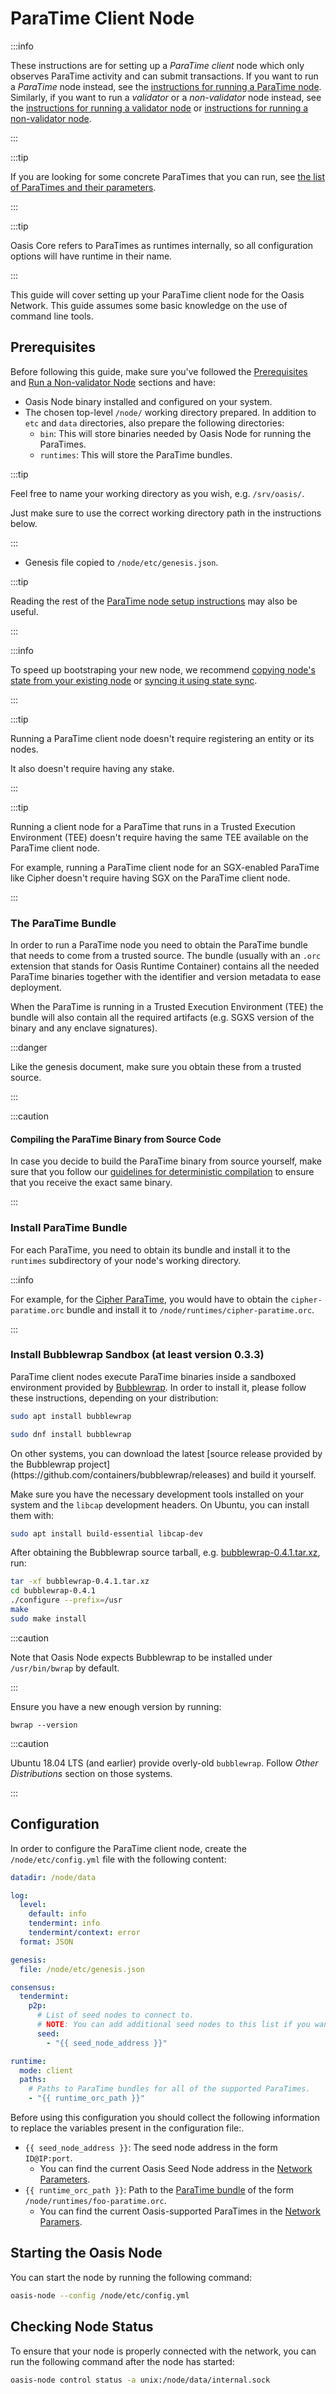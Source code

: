 
# ParaTime Client Node

:::info

These instructions are for setting up a _ParaTime client_ node which only observes ParaTime activity and can submit transactions. If you want to run a _ParaTime_ node instead, see the [instructions for running a ParaTime node](paratime-node.mdx). Similarly, if you want to run a _validator_ or a _non-validator_ node instead, see the [instructions for running a validator node](validator-node/README.md) or [instructions for running a non-validator node](non-validator-node.md).

:::

:::tip

If you are looking for some concrete ParaTimes that you can run, see [the list of ParaTimes and their parameters](../../get-involved/run-node/paratime-node.mdx).

:::

:::tip

Oasis Core refers to ParaTimes as runtimes internally, so all configuration options will have runtime in their name.

:::

This guide will cover setting up your ParaTime client node for the Oasis Network. This guide assumes some basic knowledge on the use of command line tools.

## Prerequisites

Before following this guide, make sure you've followed the [Prerequisites](prerequisites) and [Run a Non-validator Node](non-validator-node.md) sections and have:

* Oasis Node binary installed and configured on your system.
* The chosen top-level `/node/` working directory prepared. In addition to `etc` and `data` directories, also prepare the following directories:
  * `bin`: This will store binaries needed by Oasis Node for running the ParaTimes.
  * `runtimes`: This will store the ParaTime bundles.

:::tip

Feel free to name your working directory as you wish, e.g. `/srv/oasis/`.

Just make sure to use the correct working directory path in the instructions below.

:::

* Genesis file copied to `/node/etc/genesis.json`.

:::tip

Reading the rest of the [ParaTime node setup instructions](paratime-node.mdx) may also be useful.

:::

:::info

To speed up bootstraping your new node, we recommend [copying node's state from your existing node](advanced/copy-state-from-one-node-to-the-other.md) or [syncing it using state sync](advanced/sync-node-using-state-sync.md).

:::

:::tip

Running a ParaTime client node doesn't require registering an entity or its nodes.

It also doesn't require having any stake.

:::

:::tip

Running a client node for a ParaTime that runs in a Trusted Execution Environment (TEE) doesn't require having the same  TEE available on the ParaTime client node.

For example, running a ParaTime client node for an SGX-enabled ParaTime like Cipher doesn't require having SGX on the ParaTime client node.

:::

### The ParaTime Bundle

In order to run a ParaTime node you need to obtain the ParaTime bundle that
needs to come from a trusted source. The bundle (usually with an `.orc`
extension that stands for Oasis Runtime Container) contains all the needed
ParaTime binaries together with the identifier and version metadata to ease
deployment.

When the ParaTime is running in a Trusted Execution Environment (TEE) the bundle
will also contain all the required artifacts (e.g. SGXS version of the binary
and any enclave signatures).

:::danger

Like the genesis document, make sure you obtain these from a trusted source.

:::

:::caution

#### **Compiling the ParaTime Binary from Source Code**

In case you decide to build the ParaTime binary from source yourself, make sure
that you follow our [guidelines for deterministic compilation](../../paratime/reproducibility)
to ensure that you receive the exact same binary.

:::

### Install ParaTime Bundle

For each ParaTime, you need to obtain its bundle and install it to the
`runtimes` subdirectory of your node's working directory.

:::info

For example, for the [Cipher ParaTime](../mainnet/README.md#cipher-paratime),
you would have to obtain the `cipher-paratime.orc` bundle and install it to
`/node/runtimes/cipher-paratime.orc`.

:::

### Install Bubblewrap Sandbox (at least version 0.3.3)

ParaTime client nodes execute ParaTime binaries inside a sandboxed environment provided by [Bubblewrap](https://github.com/containers/bubblewrap). In order to install it, please follow these instructions, depending on your distribution:

<Tabs>
<TabItem value="Ubuntu 18.10+">

```bash
sudo apt install bubblewrap
```

</TabItem>
<TabItem value="Fedora">

```bash
sudo dnf install bubblewrap
```

</TabItem>
<TabItem value="other" label="Other Distributions">
On other systems, you can download the latest [source release provided by the Bubblewrap project](https://github.com/containers/bubblewrap/releases) and build it yourself.

Make sure you have the necessary development tools installed on your system and the `libcap` development headers. On Ubuntu, you can install them with:

```bash
sudo apt install build-essential libcap-dev
```

After obtaining the Bubblewrap source tarball, e.g. [bubblewrap-0.4.1.tar.xz](https://github.com/containers/bubblewrap/releases/download/v0.4.1/bubblewrap-0.4.1.tar.xz), run:

```bash
tar -xf bubblewrap-0.4.1.tar.xz
cd bubblewrap-0.4.1
./configure --prefix=/usr
make
sudo make install
```

:::caution

Note that Oasis Node expects Bubblewrap to be installed under `/usr/bin/bwrap` by default.

:::

</TabItem>
</Tabs>

Ensure you have a new enough version by running:

```
bwrap --version
```

:::caution

Ubuntu 18.04 LTS (and earlier) provide overly-old `bubblewrap`. Follow _Other Distributions_ section on those systems.

:::

## Configuration

In order to configure the ParaTime client node, create the `/node/etc/config.yml` file with the following content:

```yaml
datadir: /node/data

log:
  level:
    default: info
    tendermint: info
    tendermint/context: error
  format: JSON

genesis:
  file: /node/etc/genesis.json

consensus:
  tendermint:
    p2p:
      # List of seed nodes to connect to.
      # NOTE: You can add additional seed nodes to this list if you want.
      seed:
        - "{{ seed_node_address }}"

runtime:
  mode: client
  paths:
    # Paths to ParaTime bundles for all of the supported ParaTimes.
    - "{{ runtime_orc_path }}"
```

Before using this configuration you should collect the following information to replace  the  variables present in the configuration file:.

* `{{ seed_node_address }}`: The seed node address in the form `ID@IP:port`.
  * You can find the current Oasis Seed Node address in the [Network Parameters](../mainnet/README.md).
* `{{ runtime_orc_path }}`: Path to the [ParaTime bundle](paratime-client-node.mdx#the-paratime-bundle) of the form `/node/runtimes/foo-paratime.orc`.
  * You can find the current Oasis-supported ParaTimes in the [Network Paramers](../mainnet/README.md#paratimes).

## Starting the Oasis Node

You can start the node by running the following command:

```bash
oasis-node --config /node/etc/config.yml
```

## Checking Node Status

To ensure that your node is properly connected with the network, you can run the following command after the node has started:

```bash
oasis-node control status -a unix:/node/data/internal.sock
```
